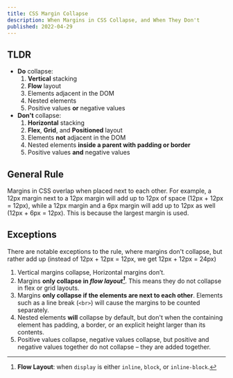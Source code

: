 ```yaml
---
title: CSS Margin Collapse
description: When Margins in CSS Collapse, and When They Don't
published: 2022-04-29
---
```


## TLDR

- **Do** collapse:
  1. **Vertical** stacking
  2. **Flow** layout
  3. Elements adjacent in the DOM
  4. Nested elements
  5. Positive values **or** negative values
- **Don't** collapse:
  1. **Horizontal** stacking
  2. **Flex**, **Grid**, and **Positioned** layout
  3. Elements **not** adjacent in the DOM
  4. Nested elements **inside a parent with padding or border**
  5. Positive values **and** negative values

## General Rule

Margins in CSS overlap when placed next to each other. For example, a 12px margin next to a 12px margin will add up to 12px of space (12px + 12px = 12px), while a 12px margin and a 6px margin will add up to 12px as well (12px + 6px = 12px). This is because the largest margin is used.

## Exceptions

There are notable exceptions to the rule, where margins don't collapse, but rather add up (instead of 12px + 12px = 12px, we get 12px + 12px = 24px)

1. Vertical margins collapse, Horizontal margins don’t.
2. Margins **only collapse in _flow layout[^1]_**. This means they do not collapse in flex or grid layouts.
3. Margins **only collapse if the elements are next to each other**. Elements such as a line break (`<br>`) will cause the margins to be counted separately.
4. Nested elements **will** collapse by default, but don't when the containing element has padding, a border, or an explicit height larger than its contents.
5. Positive values collapse, negative values collapse, but positive and negative values together do not collapse – they are added together.

[^1]: **Flow Layout**: when `display` is either `inline`, `block`, or `inline-block`.
